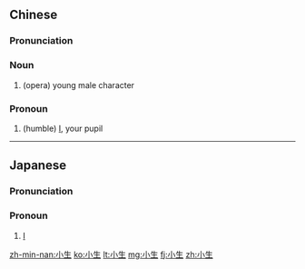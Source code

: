 ==Chinese==
{{zh-forms}}

===Pronunciation===
{{zh-pron
|m=xiǎoshēng
|c=siu2 sang1
|mn=qz:sió-sng/tw,xm,zz:sió-seng
|cat=n,pron
}}

===Noun===
{{zh-noun}}

# (opera) young male character

===Pronoun===
{{zh-pronoun}}

# (humble) [[I]], your pupil

----

==Japanese==
{{ja-kanjitab|しょう|せい|yomi=o}}

===Pronunciation===
{{ja-pron|しょうせい|y=o}}

===Pronoun===
{{ja-pos|しょうせい|pronoun}}

# {{lb|ja|humble|stilted}} [[I]]

[[zh-min-nan:小生]]
[[ko:小生]]
[[lt:小生]]
[[mg:小生]]
[[fj:小生]]
[[zh:小生]]